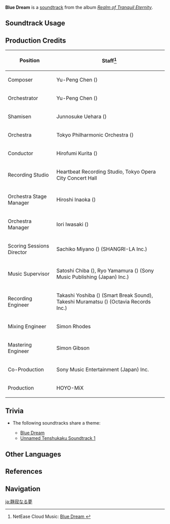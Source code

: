 {{Soundtrack Infobox
|image          = Realm of Tranquil Eternity.png
|album          = Realm of Tranquil Eternity
|disc           = 1
|number         = 08
|featured       =
|featured2      =
|featured3      =
|featured_disc  =
|featured_disc2 =
|featured_disc3 =
|youtube_id     = Uk3IhMZ3pNg
|spotify_id     = 46o6h9OsJjh7OwNbo6DpxH
|previous       = In the Strange Realm of Sakura
|next           = Dream of Scattered Petals
}}
'''Blue Dream''' is a [[soundtrack]] from the album ''[[Realm of Tranquil Eternity]]''.

==Soundtrack Usage==
{{Soundtrack Usage
|quest    = Radiant Sakura
|location = Hanamizaka//dusk;;Tenryou//dusk;;Tenshukaku//night
|domain   = 
|teapot   = Silken Courtyard//night
|eventgameplay = Captivating Couture
}}

==Production Credits==
{| class="wikitable"
! Position
! Staff<ref>NetEase Cloud Music: [https://music.163.com/#/song?id=1879108672 Blue Dream {{zh|恒静之梦}}]</ref>
|-
! Composer
| Yu-Peng Chen ({{zh|陈致逸}})
|-
! Orchestrator
| Yu-Peng Chen ({{zh|陈致逸}})
|-
! Shamisen
| Junnosuke Uehara ({{ja|上原 潤之助}})
|-
! Orchestra
| Tokyo Philharmonic Orchestra ({{ja|東京フィルハーモニー交響楽団}})
|-
! Conductor
| Hirofumi Kurita ({{ja|栗田 博文}})
|-
! Recording Studio
| Heartbeat Recording Studio, Tokyo Opera City Concert Hall
|-
! Orchestra Stage Manager
| Hiroshi Inaoka ({{ja|稲岡 宏司}})
|-
! Orchestra Manager
| Iori Iwasaki ({{ja|岩崎 井織}})
|-
! Scoring Sessions Director
| Sachiko Miyano ({{ja|宮野 幸子}}) (SHANGRI-LA Inc.)
|-
! Music Supervisor
| Satoshi Chiba ({{ja|千葉 智史}}), Ryo Yamamura ({{ja|山村 涼}}) (Sony Music Publishing (Japan) Inc.)
|-
! Recording Engineer
| Takashi Yoshiba ({{ja|吉羽 貴史}}) (Smart Break Sound), Takeshi Muramatsu ({{ja|村松 健}}) (Octavia Records Inc.)
|-
! Mixing Engineer
| Simon Rhodes
|-
! Mastering Engineer
| Simon Gibson
|-
! Co-Production
| Sony Music Entertainment (Japan) Inc.
|-
! Production
| HOYO-MiX
|}

==Trivia==
* <section begin="InazumaCityDuskTheme" />The following soundtracks share a theme:
** [[Blue Dream]]
** [[Unnamed Tenshukaku Soundtrack 1]]<section end="InazumaCityDuskTheme" />

==Other Languages==
{{Other Languages
|en      = Blue Dream
|zhs     = 恒静之梦
|zhs_rm  = Héngjìng zhī Mèng
|zht     = 恆靜之夢
|zht_rm  = Héngjìng zhī Mèng
|zh_tl   = 
|ja      = 静寂なる夢
|ja_rm   = Seijaku-naru Yume
|ja_tl   = A Silent Dream
}}

==References==
{{Reflist}}

==Navigation==
{{Soundtrack Navbox|Realm of Tranquil Eternity}}

[[ja:静寂なる夢]]